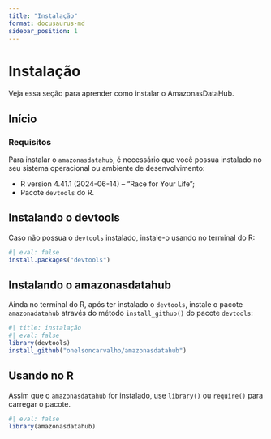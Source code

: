 ```yaml
---
title: "Instalação"
format: docusaurus-md
sidebar_position: 1
---
```


# Instalação

Veja essa seção para aprender como instalar o AmazonasDataHub.

## Início

### Requisitos

Para instalar o `amazonasdatahub`, é necessário que você possua instalado no seu sistema operacional ou ambiente de desenvolvimento:

- R version 4.41.1 (2024-06-14) -- "Race for Your Life";
- Pacote `devtools` do R.

## Instalando o devtools

Caso não possua o `devtools` instalado, instale-o usando no terminal do R:

```r
#| eval: false
install.packages("devtools")
```


## Instalando o amazonasdatahub

Ainda no terminal do R, após ter instalado o `devtools`, instale o pacote `amazonadatahub` através do método `install_github()` do pacote ```devtools```:

```r
#| title: instalação
#| eval: false
library(devtools)
install_github("onelsoncarvalho/amazonasdatahub")
```

## Usando no R

Assim que o `amazonasdatahub` for instalado, use `library()` ou `require()` para carregar o pacote.

```r
#| eval: false
library(amazonasdatahub)
```




